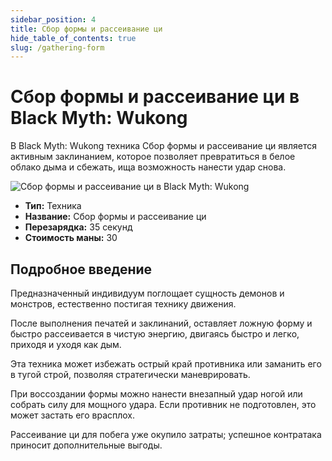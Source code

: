 ```yaml
---
sidebar_position: 4
title: Сбор формы и рассеивание ци
hide_table_of_contents: true
slug: /gathering-form
---
```


# Сбор формы и рассеивание ци в Black Myth: Wukong

В Black Myth: Wukong техника Сбор формы и рассеивание ци является активным заклинанием, которое позволяет превратиться в белое облако дыма и сбежать, ища возможность нанести удар снова.

<img
    src="https://image.informedainews.com/jxsq.gif"
    alt="Сбор формы и рассеивание ци в Black Myth: Wukong"
/>

- **Тип:** Техника
- **Название:** Сбор формы и рассеивание ци
- **Перезарядка:** 35 секунд
- **Стоимость маны:** 30

## Подробное введение

Предназначенный индивидуум поглощает сущность демонов и монстров, естественно постигая технику движения.

После выполнения печатей и заклинаний, оставляет ложную форму и быстро рассеивается в чистую энергию, двигаясь быстро и легко, приходя и уходя как дым.

Эта техника может избежать острый край противника или заманить его в тугой строй, позволяя стратегически маневрировать.

При воссоздании формы можно нанести внезапный удар ногой или собрать силу для мощного удара. Если противник не подготовлен, это может застать его врасплох.

Рассеивание ци для побега уже окупило затраты; успешное контратака приносит дополнительные выгоды.